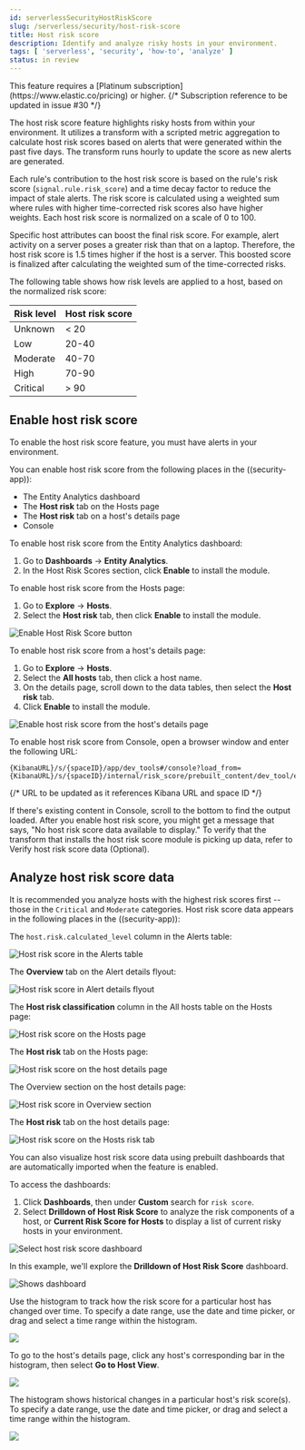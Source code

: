 ```yaml
---
id: serverlessSecurityHostRiskScore
slug: /serverless/security/host-risk-score
title: Host risk score
description: Identify and analyze risky hosts in your environment.
tags: [ 'serverless', 'security', 'how-to', 'analyze' ]
status: in review
---
```


<div id="host-risk-score"></div>

<DocCallOut title="Note">
This feature requires a [Platinum subscription](https://www.elastic.co/pricing) or higher.
</DocCallOut>
{/* Subscription reference to be updated in issue #30 */}

The host risk score feature highlights risky hosts from within your environment. It utilizes a transform with a scripted metric aggregation to calculate host risk scores based on alerts that were generated within the past five days. The transform runs hourly to update the score as new alerts are generated.

Each rule's contribution to the host risk score is based on the rule's risk score (`signal.rule.risk_score`) and a time decay factor to reduce the impact of stale alerts. The risk score is calculated using a weighted sum where rules with higher time-corrected risk scores also have higher weights. Each host risk score is normalized on a scale of 0 to 100.

Specific host attributes can boost the final risk score. For example, alert activity on a server poses a greater risk than that on a laptop. Therefore, the host risk score is 1.5 times higher if the host is a server. This boosted score is finalized after calculating the weighted sum of the time-corrected risks.

The following table shows how risk levels are applied to a host, based on the normalized risk score:

| Risk level | Host risk score |
|---|---|
| Unknown | \< 20 |
| Low | 20-40 |
| Moderate | 40-70 |
| High     | 70-90 |
| Critical  | \> 90 |

<div id="enable-host-risk-score"></div>

## Enable host risk score

<DocCallOut title="Note">
To enable the host risk score feature, you must have alerts in your environment. 
</DocCallOut>

You can enable host risk score from the following places in the ((security-app)):

* The Entity Analytics dashboard 
* The **Host risk** tab on the Hosts page
* The **Host risk** tab on a host's details page
* Console

To enable host risk score from the Entity Analytics dashboard: 

1. Go to **Dashboards** -> **Entity Analytics**. 
1. In the Host Risk Scores section, click **Enable** to install the module. 

To enable host risk score from the Hosts page: 

1. Go to **Explore** -> **Hosts**. 
1. Select the **Host risk** tab, then click **Enable** to install the module. 

![Enable Host Risk Score button](../images/host-risk-score/-experimental-features-enable-hrs.png)

To enable host risk score from a host's details page: 

1. Go to **Explore** -> **Hosts**. 
1. Select the **All hosts** tab, then click a host name. 
1. On the details page, scroll down to the data tables, then select the **Host risk** tab. 
1. Click **Enable** to install the module. 

![Enable host risk score from the host's details page](../images/host-risk-score/-experimental-features-enable-hrs-details-pg.gif)

To enable host risk score from Console, open a browser window and enter the following URL:

```console
{KibanaURL}/s/{spaceID}/app/dev_tools#/console?load_from={KibanaURL}/s/{spaceID}/internal/risk_score/prebuilt_content/dev_tool/enable_host_risk_score
```
{/* URL to be updated as it references Kibana URL and space ID */}

<DocCallOut title="Note">
If there's existing content in Console, scroll to the bottom to find the output loaded. 
</DocCallOut>

<DocCallOut title="Note">
After you enable host risk score, you might get a message that says, "No host risk score data available to display." To verify that the transform that installs the host risk score module is picking up data, refer to <DocLink id="serverlessSecurityVerifyHostRiskScore">Verify host risk score data (Optional)</DocLink>. 
</DocCallOut>

<div id="analyze-host-risk-score"></div>

## Analyze host risk score data

It is recommended you analyze hosts with the highest risk scores first -- those in the `Critical` and `Moderate` categories. Host risk score data appears in the following places in the ((security-app)):

The `host.risk.calculated_level` column in the Alerts table:

![Host risk score in the Alerts table](../images/host-risk-score/-experimental-features-hrs-alerts-table.png)

The **Overview** tab on the Alert details flyout:

![Host risk score in Alert details flyout](../images/host-risk-score/-experimental-features-score-in-flyout.png)

The **Host risk classification** column in the All hosts table on the Hosts page:

![Host risk score on the Hosts page](../images/host-risk-score/-experimental-features-hrs-all-hosts.png)

The **Host risk** tab on the Hosts page:

![Host risk score on the host details page](../images/host-risk-score/-experimental-features-hosts-by-risk-tab.png)

The Overview section on the host details page:

![Host risk score in Overview section](../images/host-risk-score/-experimental-features-hrs-overview-section.png)

The **Host risk** tab on the host details page:

![Host risk score on the Hosts risk tab](../images/host-risk-score/-experimental-features-hosts-by-risk-details-page.png)

You can also visualize host risk score data using prebuilt dashboards that are automatically imported when the feature is enabled. 

To access the dashboards:

1. Click **Dashboards**, then under **Custom** search for `risk score`.
1. Select **Drilldown of Host Risk Score** to analyze the risk components of a host, or **Current Risk Score for Hosts** to display a list of current risky hosts in your environment.

![Select host risk score dashboard](../images/host-risk-score/-experimental-features-select-hrs-dashboard.png)

In this example, we'll explore the **Drilldown of Host Risk Score** dashboard.

![Shows dashboard](../images/host-risk-score/-experimental-features-full-dashboard.png)

Use the histogram to track how the risk score for a particular host has changed over time. To specify a date range, use the date and time picker, or drag and select a time range within the histogram.

![](../images/host-risk-score/-experimental-features-histogram.png)

To go to the host's details page, click any host's corresponding bar in the histogram, then select **Go to Host View**.

![](../images/host-risk-score/-experimental-features-go-to-host-view.png)

The histogram shows historical changes in a particular host's risk score(s). To specify a date range, use the date and time picker, or drag and select a time range within the histogram.

![](../images/host-risk-score/-experimental-features-data-tables.png)


